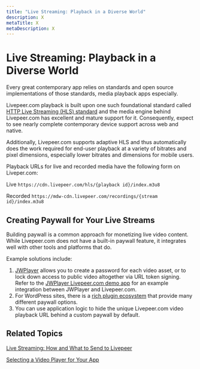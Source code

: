 ```yaml
---
title: "Live Streaming: Playback in a Diverse World"
description: X
metaTitle: X
metaDescription: X
---
```


# Live Streaming: Playback in a Diverse World

<!-- Establishes that we support HLS playback well, including the best HLS players/frameworks and that we're adaptive to a wide range of device displays and network speeds. -->

Every great contemporary app relies on standards and open source implementations
of those standards, media playback apps especially.

Livepeer.com playback is built upon one such foundational standard called
[HTTP Live Streaming (HLS) standard](https://en.wikipedia.org/wiki/HTTP_Live_Streaming)
and the media engine behind Livepeer.com has excellent and mature support for
it. Consequently, expect to see nearly complete contemporary device support
across web and native.

Additionally, Livepeer.com supports adaptive HLS and thus automatically does the
work required for end-user playback at a variety of bitrates and pixel
dimensions, especially lower bitrates and dimensions for mobile users.

Playback URLs for live and recorded media have the following form on
Liveper.com:

Live `https://cdn.livepeer.com/hls/{playback id}/index.m3u8`

Recorded `https://mdw-cdn.livepeer.com/recordings/{stream id}/index.m3u8`

## Creating Paywall for Your Live Streams

Building paywall is a common approach for monetizing live video content. While
Livepeer.com does not have a built-in paywall feature, it integrates well with
other tools and platforms that do.

Example solutions include:

1. [JWPlayer](https://www.jwplayer.com/) allows you to create a password for
   each video asset, or to lock down access to public video altogether via URL
   token signing. Refer to the
   [JWPlayer Livepeer.com demo app](https://github.com/livepeer/livepeer-jwplayer-demo)
   for an example integration between JWPlayer and Livepeer.com.
2. For WordPress sites, there is a
   [rich plugin ecosystem](https://wordpress.org/plugins/search/paywall/) that
   provide many different paywall options.
3. You can use application logic to hide the unique Livepeer.com video playback
   URL behind a custom paywall by default.

## Related Topics

[Live Streaming: How and What to Send to Livepeer](../encoding-and-connecting/live-streaming-how-and-what-to-send-to-livepeer)

[Selecting a Video Player for Your App](../developing-and-prototyping/selecting-a-video-player-for-your-app)
